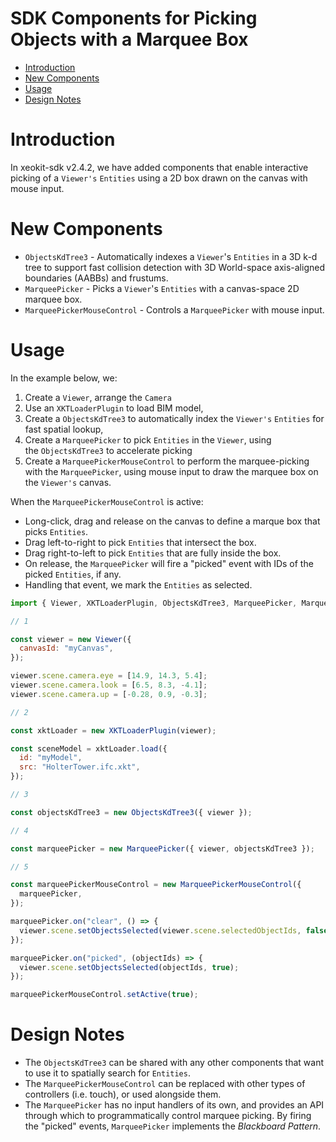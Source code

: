 # SDK Components for Picking Objects with a Marquee Box

- [Introduction](#introduction)
- [New Components](#new-components)
- [Usage](#usage)
- [Design Notes](#design-notes)

# Introduction

In xeokit-sdk v2.4.2, we have added components that enable interactive picking of a `Viewer's` `Entities` using a 2D box drawn on the canvas with mouse input.

# New Components

- `ObjectsKdTree3` - Automatically indexes a `Viewer`'s `Entities` in a 3D k-d tree to support fast collision detection with 3D World-space axis-aligned boundaries (AABBs) and frustums.
- `MarqueePicker` - Picks a `Viewer`'s `Entities` with a canvas-space 2D marquee box.
- `MarqueePickerMouseControl` - Controls a `MarqueePicker` with mouse input.

# Usage

In the example below, we:

1. Create a `Viewer`, arrange the `Camera`
2. Use an `XKTLoaderPlugin` to load BIM model,
3. Create a `ObjectsKdTree3` to automatically index the `Viewer's` `Entities` for fast spatial lookup,
4. Create a `MarqueePicker` to pick `Entities` in the `Viewer`, using the `ObjectsKdTree3` to accelerate picking
5. Create a `MarqueePickerMouseControl` to perform the marquee-picking with the `MarqueePicker`, using mouse input to draw the marquee box on the `Viewer's` canvas.

When the `MarqueePickerMouseControl` is active:

- Long-click, drag and release on the canvas to define a marque box that picks `Entities`.
- Drag left-to-right to pick `Entities` that intersect the box.
- Drag right-to-left to pick `Entities` that are fully inside the box.
- On release, the `MarqueePicker` will fire a "picked" event with IDs of the picked `Entities`, if any.
- Handling that event, we mark the `Entities` as selected.

```js
import { Viewer, XKTLoaderPlugin, ObjectsKdTree3, MarqueePicker, MarqueePickerMouseControl } from "https://cdn.jsdelivr.net/npm/@xeokit/xeokit-sdk/dist/xeokit-sdk.es.min.js";

// 1

const viewer = new Viewer({
  canvasId: "myCanvas",
});

viewer.scene.camera.eye = [14.9, 14.3, 5.4];
viewer.scene.camera.look = [6.5, 8.3, -4.1];
viewer.scene.camera.up = [-0.28, 0.9, -0.3];

// 2

const xktLoader = new XKTLoaderPlugin(viewer);

const sceneModel = xktLoader.load({
  id: "myModel",
  src: "HolterTower.ifc.xkt",
});

// 3

const objectsKdTree3 = new ObjectsKdTree3({ viewer });

// 4

const marqueePicker = new MarqueePicker({ viewer, objectsKdTree3 });

// 5

const marqueePickerMouseControl = new MarqueePickerMouseControl({
  marqueePicker,
});

marqueePicker.on("clear", () => {
  viewer.scene.setObjectsSelected(viewer.scene.selectedObjectIds, false);
});

marqueePicker.on("picked", (objectIds) => {
  viewer.scene.setObjectsSelected(objectIds, true);
});

marqueePickerMouseControl.setActive(true);
```

# Design Notes

- The `ObjectsKdTree3` can be shared with any other components that want to use it to spatially search for `Entities`.
- The `MarqueePickerMouseControl` can be replaced with other types of controllers (i.e. touch), or used alongside them.
- The `MarqueePicker` has no input handlers of its own, and provides an API through which to programmatically control marquee picking. By firing the "picked" events, `MarqueePicker` implements the *Blackboard Pattern*.
